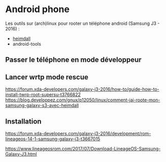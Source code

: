 = Android phone =

Les outils sur (arch)linux pour rooter un téléphone android (Samsung J3 - 2016) :
* [[https://glassechidna.com.au/heimdall/|heimdall]]
* android-tools

== Passer le téléphone en mode développeur ==


== Lancer wrtp mode rescue ==

https://forum.xda-developers.com/galaxy-j3-2016/how-to/guide-how-to-install-twrp-root-supersu-t3766822
https://blog.developpez.com/gnux/p12050/linux/comment-jai-roote-mon-samsung-galaxy-s3-avec-heimdall

== Installation ==
https://forum.xda-developers.com/galaxy-j3-2016/development/rom-lineageos-14-1-samsung-galaxy-j3-t3667015

https://www.lineageosrom.com/2017/07/Download-LineageOS-Samsung-Galaxy-J3.html


